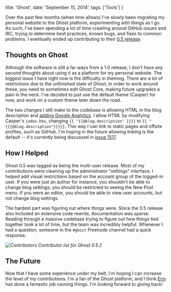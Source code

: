   title: 'Ghost',
  date: 'September 15, 2014',
  tags: ['Tools']
}

Over the past few months (when time allows) I've slowly been migrating my personal website to the Ghost platform, experimenting with things as I go. As such, I've been spending a lot of time crawling around GitHub issues and IRC, trying to determine best practices, known bugs, and fixes to common problems. I eventually ended up contributing to their [0.5 release](http://blog.ghost.org/ghost-0-5/).

## Thoughts on Ghost

Although the software is still a far ways from a 1.0 release, I don't have any second thoughts about using it as a platform for my personal website. The biggest issue I have right now is the difficulty in theming. There are a lot of restrictions due to the unfinished state of Ghost; in order to work around these, you need to sometimes edit Ghost Core, making future upgrades a pain in the neck. I've decided to just use the default theme (Casper) for now, and work on a custom theme later down the road.

The two changes I still make to the codebase is allowing HTML in the blog description and [adding Google Analytics](https://ghost.org/forum/installation/413-implementing-google-analytics/). I allow HTML by modifying Casper's `index.hbs`, changing `{{ "{{@blog.description" }}}}` to `{{ "{{{@blog.description"}}}}}`. This way I can link to static pages and offsite profiles, such as GitHub. I'm hoping in the future allowing linking is the default -- it's currently being discussed in [issue 1517](https://github.com/TryGhost/Ghost/issues/1517).

## How I Helped

Ghost 0.5 was tagged as being the multi-user release. Most of my contributions were cleaning up the administrator "settings" interface. I helped add visual restrictions based on the account group of the logged-in user. If you were just an author for instance, you shouldn't be able to change blog settings; you should be restricted to seeing the New Post menu. If you were an editor, you should be able to view user accounts, but not change blog settings.

The hardest part was figuring out where things were. Since the 0.5 release also included an extensive code rewrite, documentation was sparse. Reading through a massive codebase trying to figure out how things tied together took a lot of time, but the team was incredibly helpful. Whenever I had a question, someone in the `#ghost` Freenode channel had a quick response.

![Contributors](/static/images/posts/ghost_credits.png)
_Contributor list for Ghost 0.5.2_


## The Future

Now that I have some experience under my belt, I'm hoping I can increase the level of my contributions. I'm a fan of the Ghost platform, and I think [Erin](https://github.com/ErisDS) has done a fantastic job running things. I'm looking forward to giving back!


